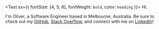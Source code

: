 <Text sx={{ fontSize: [4, 5, 6], fontWeight: `bold`, color: `heading` }}>
  Hi.
</Text>

I'm Oliver, a Software Engineer based in Melbourne, Australia. Be sure to check out my [GitHub](https://github.com/olibyte), [Stack Overflow](https://stackoverflow.com/users/22069436/oliver), and connect with me on [LinkedIn](https://www.linkedin.com/in/olivercbennett)!